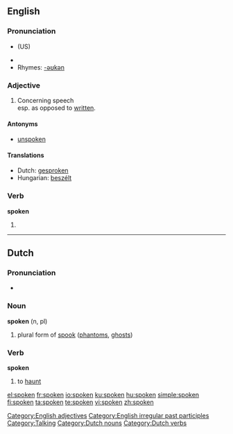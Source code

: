 {{wikipedia|dab=spoken}}
==English==

{{rank|religion|dress|degree|917|spoken|stop|moral|mighty}}

===Pronunciation===
*{{IPA|/'spɔʊkən/}} (US)
*{{audio|en-us-spoken.ogg|Audio (US)}}
*Rhymes: [[Rhymes:English:-əʊkən|-əʊkən]]

===Adjective===
{{en-adj}}

# Concerning speech<br>esp. as opposed to [[written]].

====Antonyms====
* [[unspoken]]

====Translations====
*Dutch: [[gesproken]]
*Hungarian: [[beszélt]]

===Verb===
'''spoken'''

# {{past participle of|[[speak]]}}

[[Category:English adjectives]]
[[Category:English irregular past participles]]
[[Category:Talking]]
----

==Dutch==

===Pronunciation===
*{{IPA|/'spokən/}}

===Noun===
'''spoken''' (n, pl)

# plural form of [[spook]] ([[phantom]]s, [[ghost]]s)

===Verb===
'''spoken'''

# to [[haunt]]
[[Category:Dutch nouns]]

[[Category:Dutch verbs]]

[[el:spoken]]
[[fr:spoken]]
[[io:spoken]]
[[ku:spoken]]
[[hu:spoken]]
[[simple:spoken]]
[[fi:spoken]]
[[ta:spoken]]
[[te:spoken]]
[[vi:spoken]]
[[zh:spoken]]